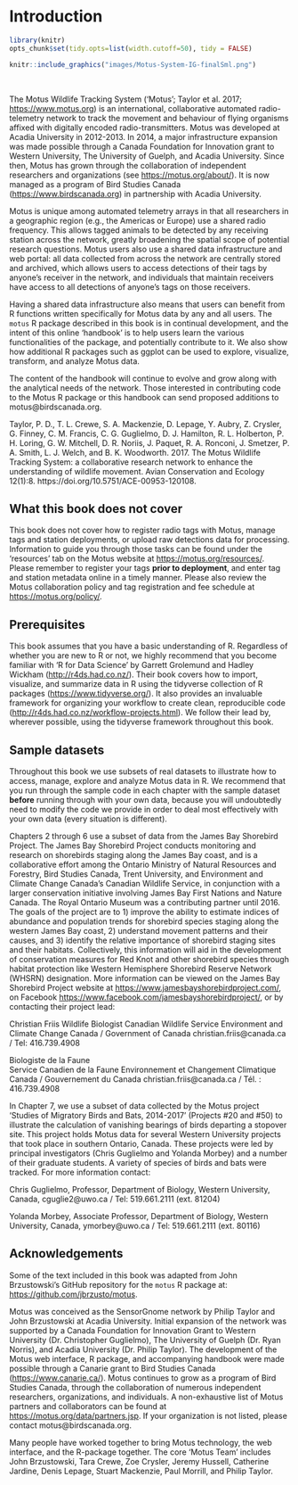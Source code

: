 # Introduction {#introduction}
```r

library(knitr)
opts_chunk$set(tidy.opts=list(width.cutoff=50), tidy = FALSE)

```

```r
knitr::include_graphics("images/Motus-System-IG-finalSml.png")
```

 <br>

The Motus Wildlife Tracking System ('Motus'; Taylor et al. 2017; <https://www.motus.org>) is an international, collaborative automated radio-telemetry network to track the movement and behaviour of flying organisms affixed with digitally encoded radio-transmitters. Motus was developed at Acadia University in 2012-2013. In 2014, a major infrastructure expansion was made possible through a Canada Foundation for Innovation grant to Western University, The University of Guelph, and Acadia University. Since then, Motus has grown through the collaboration of independent researchers and organizations (see <https://motus.org/about/>). It is now managed as a program of Bird Studies Canada (<https://www.birdscanada.org>) in partnership with Acadia University. 

Motus is unique among automated telemetry arrays in that all researchers in a geographic region (e.g., the Americas or Europe) use a shared radio frequency. This allows tagged animals to be detected by any receiving station across the network, greatly broadening the spatial scope of potential research questions. Motus users also use a shared data infrastructure and web portal: all data collected from across the network are centrally stored and archived, which allows users to access detections of their tags by anyone's receiver in the network, and individuals that maintain receivers have access to all detections of anyone's tags on those receivers.

Having a shared data infrastructure also means that users can benefit from R functions written specifically for Motus data by any and all users. The `motus` R package described in this book is in continual development, and the intent of this online 'handbook' is to help users learn the various functionalities of the package, and potentially contribute to it. We also show how additional R packages such as ggplot can be used to explore, visualize, transform, and analyze Motus data. 

The content of the handbook will continue to evolve and grow along with the analytical needs of the network. Those interested in contributing code to the Motus R package or this handbook can send proposed additions to motus@birdscanada.org.  

Taylor, P. D., T. L. Crewe, S. A. Mackenzie, D. Lepage, Y. Aubry, Z. Crysler, G. Finney, C. M. Francis, C. G. Guglielmo, D. J. Hamilton, R. L. Holberton, P. H. Loring, G. W. Mitchell, D. R. Noriis, J. Paquet, R. A. Ronconi, J. Smetzer, P. A. Smith, L. J. Welch, and B. K. Woodworth. 2017. The Motus Wildlife Tracking System: a collaborative research network to enhance the understanding of wildlife movement. Avian Conservation and Ecology 12(1):8. https://doi.org/10.5751/ACE-00953-120108.

## What this book does not cover {#whatBookCovers}

This book does not cover how to register radio tags with Motus, manage tags and station deployments, or upload raw detections data for processing. Information to guide you through those tasks can be found under the 'resources' tab on the Motus website at <https://motus.org/resources/>.  Please remember to register your tags **prior to deployment**, and enter tag and station metadata online in a timely manner. Please also review the Motus collaboration policy and tag registration and fee schedule at <https://motus.org/policy/>.

## Prerequisites {#prerequisites}

This book assumes that you have a basic understanding of R. Regardless of whether you are new to R or not, we highly recommend that you become familiar with 'R for Data Science' by Garrett Grolemund and Hadley Wickham (<http://r4ds.had.co.nz/>). Their book covers how to import, visualize, and summarize data in R using the tidyverse collection of R packages (<https://www.tidyverse.org/>). It also provides an invaluable framework for organizing your workflow to create clean, reproducible code (<http://r4ds.had.co.nz/workflow-projects.html>). We follow their lead by, wherever possible, using the tidyverse framework throughout this book.

## Sample datasets {#sampleData}

Throughout this book we use subsets of real datasets to illustrate how to access, manage, explore and analyze Motus data in R. We recommend that you run through the sample code in each chapter with the sample dataset **before** running through with your own data, because you will undoubtedly need to modify the code we provide in order to deal most effectively with your own data (every situation is different).

Chapters 2 through 6 use a subset of data from the James Bay Shorebird Project. The James Bay Shorebird Project conducts monitoring and research on shorebirds staging along the James Bay coast, and is a collaborative effort among the Ontario Ministry of Natural Resources and Forestry, Bird Studies Canada, Trent University, and Environment and Climate Change Canada's Canadian Wildlife Service, in conjunction with a larger conservation initiative involving James Bay First Nations and Nature Canada. The Royal Ontario Museum was a contributing partner until 2016. The goals of the project are to 1) improve the ability to estimate indices of abundance and population trends for shorebird species staging along the western James Bay coast, 2) understand movement patterns and their causes, and 3) identify the relative importance of shorebird staging sites and their habitats. Collectively, this information will aid in the development of conservation measures for Red Knot and other shorebird species through habitat protection like Western Hemisphere Shorebird Reserve Network (WHSRN) designation. More information can be viewed on the James Bay Shorebird Project website at <https://www.jamesbayshorebirdproject.com/>, on Facebook <https://www.facebook.com/jamesbayshorebirdproject/>, or by contacting their project lead:

Christian Friis
Wildlife Biologist
Canadian Wildlife Service Environment and Climate Change Canada / Government of Canada 
christian.friis@canada.ca / Tel: 416.739.4908
 
Biologiste de la Faune  
Service Canadien de la Faune Environnement et Changement Climatique Canada / Gouvernement du Canada 
christian.friis@canada.ca / Tél. : 416.739.4908 

In Chapter 7, we use a subset of data collected by the Motus project 'Studies of Migratory Birds and Bats, 2014-2017' (Projects #20 and #50) to illustrate the calculation of vanishing bearings of birds departing a stopover site. This project holds Motus data for several Western University projects that took place in southern Ontario, Canada. These projects were led by principal investigators (Chris Guglielmo and Yolanda Morbey) and a number of their graduate students. A variety of species of birds and bats were tracked. For more information contact:

Chris Guglielmo, Professor, Department of Biology, Western University, Canada, cguglie2@uwo.ca / Tel: 519.661.2111 (ext. 81204)

Yolanda Morbey, Associate Professor, Department of Biology, Western University, Canada, ymorbey@uwo.ca / Tel: 519.661.2111 (ext. 80116)

## Acknowledgements {#acknowledgements}

Some of the text included in this book was adapted from John Brzustowski's GitHub repository for the `motus` R package at: <https://github.com/jbrzusto/motus>.

Motus was conceived as the SensorGnome network by Philip Taylor and John Brzustowski at Acadia University. Initial expansion of the network was supported by a Canada Foundation for Innovation Grant to Western University (Dr. Christopher Guglielmo), The University of Guelph (Dr. Ryan Norris), and Acadia University (Dr. Philip Taylor). The development of the Motus web interface, R package, and accompanying handbook were made possible through a Canarie grant to Bird Studies Canada (<https://www.canarie.ca/>). Motus continues to grow as a program of Bird Studies Canada, through the collaboration of numerous independent researchers, organizations, and individuals. A non-exhaustive list of Motus partners and collaborators can be found at <https://motus.org/data/partners.jsp>. If your organization is not listed, please contact motus@birdscanada.org.

Many people have worked together to bring Motus technology, the web interface, and the R-package together. The core 'Motus Team' includes John Brzustowski, Tara Crewe, Zoe Crysler, Jeremy Hussell, Catherine Jardine, Denis Lepage, Stuart Mackenzie, Paul Morrill, and Philip Taylor.